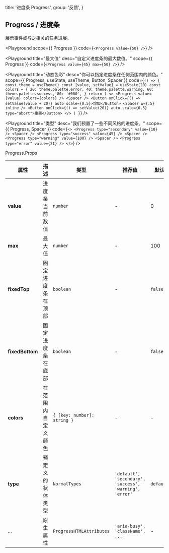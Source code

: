 
  title: '进度条 Progress',
  group: '反馈',
}

## Progress / 进度条

展示事件或与之相关的任务进展。

<Playground
  scope={{ Progress }}
  code={`
<Progress value={50} />
`}
/>

<Playground
  title="最大值"
  desc="自定义进度条的最大数值。"
  scope={{ Progress }}
  code={`
<Progress value={45} max={50} />
`}
/>

<Playground
  title="动态色彩"
  desc="你可以指定进度条在任何范围内的颜色。"
  scope={{ Progress, useState, useTheme, Button, Spacer }}
  code={`
() => {
  const theme = useTheme()
  const [value, setValue] = useState(20)
  const colors = {
    20: theme.palette.error,
    40: theme.palette.warning,
    60: theme.palette.success,
    80: '#000',
  }
  return (
    <>
      <Progress value={value} colors={colors} />
      <Spacer />
      <Button onClick={() => setValue(value + 20)} auto scale={0.5}>增加</Button>
      <Spacer w={.5} inline />
      <Button onClick={() => setValue(20)} auto scale={0.5} type="abort">重置</Button>
    </>
  )
}
`}
/>

<Playground
  title="类型"
  desc="我们预置了一些不同风格的进度条。"
  scope={{ Progress, Spacer }}
  code={`
<>
  <Progress type="secondary" value={10} />
  <Spacer />
  <Progress type="success" value={45} />
  <Spacer />
  <Progress type="warning" value={100} />
  <Spacer />
  <Progress type="error" value={21} />
</>
`}
/>

<Attributes edit="/pages/zh-cn/components/progress.mdx">
<Attributes.Title>Progress.Props</Attributes.Title>

| 属性            | 描述               | 类型                        | 推荐值                                                  | 默认      |
| --------------- | ------------------ | --------------------------- | ------------------------------------------------------- | --------- |
| **value**       | 进度条当前数值     | `number`                    | -                                                       | 0         |
| **max**         | 最大值             | `number`                    | -                                                       | 100       |
| **fixedTop**    | 固定进度条在顶部   | `boolean`                   | -                                                       | `false`   |
| **fixedBottom** | 固定进度条在底部   | `boolean`                   | -                                                       | `false`   |
| **colors**      | 在范围内自定义颜色 | `{ [key: number]: string }` | -                                                       | -         |
| **type**        | 预定义的状体类型   | `NormalTypes`               | `'default', 'secondary', 'success', 'warning', 'error'` | `default` |
| ...             | 原生属性           | `ProgressHTMLAttributes`    | `'aria-busy', 'className', ...`                         | -         |

</Attributes>

